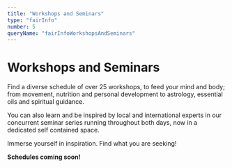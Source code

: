 ```yaml
---
title: "Workshops and Seminars"
type: "fairInfo"
number: 5
queryName: "fairInfoWorkshopsAndSeminars"
---
```



# Workshops and Seminars

Find a diverse schedule of over 25 workshops, to feed your mind and
body; from movement, nutrition and personal development to astrology,
essential oils and spiritual guidance.

You can also learn and be
inspired by local and international experts in our concurrent seminar
series running throughout both days, now in a dedicated self contained
space.

Immerse yourself in inspiration. Find what you are seeking!

**Schedules coming soon!**

<Schedules />
